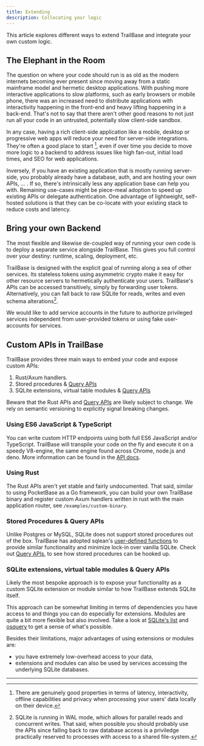 ```yaml
---
title: Extending
description: Collocating your logic
---
```



This article explores different ways to extend TrailBase and integrate your own
custom logic.

## The Elephant in the Room

The question on where your code should run is as old as the modern internets
becoming ever present since moving away from a static mainframe model and
hermetic desktop applications.
With pushing more interactive applications to slow platforms, such as early
browsers or mobile phone, there was an increased need to distribute
applications with interactivity happening in the front-end and heavy lifting
happening in a back-end.
That's not to say that there aren't other good reasons to not just run all your
code in an untrusted, potentially slow client-side sandbox.

In any case, having a rich client-side application like a mobile, desktop or
progressive web apps will reduce your need for server-side integrations.
They're often a good place to start [^1], even if over time you decide to move more
logic to a backend to address issues like high fan-out, initial load
times, and SEO for web applications.

Inversely, if you have an existing application that is mostly running
server-side, you probably already have a database, auth, and are hosting your
own APIs, ... .
If so, there's intrinsically less any application base can help you with.
Remaining use-cases might be piece-meal adoption to speed up existing APIs or
delegate authentication.
One advantage of lightweight, self-hosted solutions is that they can be
co-locate with your existing stack to reduce costs and latency.

## Bring your own Backend

The most flexible and likewise de-coupled way of running your own code is to
deploy a separate service alongside TrailBase. This gives you full control over
your destiny: runtime, scaling, deployment, etc.

TrailBase is designed with the explicit goal of running along a sea of other
services.
Its stateless tokens using asymmetric crypto make it easy for other resource
servers to hermetically authenticate your users.
TrailBase's APIs can be accessed transitively, simply by forwarding user
tokens.
Alternatively, you can fall back to raw SQLite for reads, writes and even
schema alterations[^2].

<Aside type="note" title="Service Accounts">
  We would like to add service accounts in the future to authorize privileged
  services independent from user-provided tokens or using fake user-accounts
  for services.
</Aside>

## Custom APIs in TrailBase

TrailBase provides three main ways to embed your code and expose custom APIs:

1. Rust/Axum handlers.
2. Stored procedures & [Query APIs](/documentation/apis/query_apis/)
3. SQLite extensions, virtual table modules & [Query APIs](/documentation/apis/query_apis/)

Beware that the Rust APIs and [Query APIs](/documentation/apis/query_apis/) are
likely subject to change. We rely on semantic versioning to explicitly signal
breaking changes.

### Using ES6 JavaScript & TypeScript

You can write custom HTTP endpoints using both full ES6 JavaScript and/or
TypeScript. TrailBase will transpile your code on the fly and execute it on a
speedy V8-engine, the same engine found across Chrome, node.js and deno.
More information can be found in the [API docs](/documentation/apis/js_apis/).

### Using Rust

The Rust APIs aren't yet stable and fairly undocumented.
That said, similar to using PocketBase as a Go framework, you can build your
own TrailBase binary and register custom Axum handlers written in rust with the
main application router, see `/examples/custom-binary`.

### Stored Procedures & Query APIs

Unlike Postgres or MySQL, SQLite does not support stored procedures out of
the box.
TrailBase has adopted sqlean's
[user-defined functions](https://github.com/nalgeon/sqlean/blob/main/docs/define.md)
to provide similar functionality and minimize lock-in over vanilla SQLite.
Check out [Query APIs](/documentation/apis/query_apis/), to see how stored
procedures can be hooked up.

### SQLite extensions, virtual table modules  & Query APIs

Likely the most bespoke approach is to expose your functionality as a custom
SQLite extension or module similar to how TrailBase extends SQLite itself.

This approach can be somewhat limiting in terms of dependencies you have
access to and things you can do especially for extensions. Modules are quite a bit
more flexible but also involved.
Take a look at [SQLite's list](https://www.sqlite.org/vtablist.html) and
[osquery](https://osquery.readthedocs.io/en/stable/) to get a sense of what's
possible.

Besides their limitations, major advantages of using extensions or
modules are:
* you have extremely low-overhead access to your data,
* extensions and modules can also be used by services accessing the
  underlying SQLite databases.

<div class="h-[30px]" />

---
[^1]:
    There are genuinely good properties in terms of latency, interactivity, offline
    capabilities and privacy when processing your users' data locally on their
    device.

[^2]:
    SQLite is running in WAL mode, which allows for parallel reads and
    concurrent writes. That said, when possible you should probably use the APIs
    since falling back to raw database access is a priviledge practically reserved
    to processes with access to a shared file-system.
